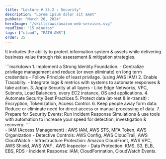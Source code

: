 ```yaml
---
title: "Lecture # 35.2 : Security"
description: "Lorem ipsum dolor sit amet"
pubDate: "March 26, 2024"
heroImage: "/skills/aws/amazon-web-services.svg"
readTime: "15 minutes"
tags: ["cloud", "PATH-AWS"]
order: 35
---
```



It includes the ability to protect information system & assets while delivering business value through risk assessment & mitigation strategies.
<Section link="design-principles" title="Design Principles" /> 
```markdown
1. Implement a Strong Identity Foundation.
    - Centralize privilage management and reduce (or even eliminate) on long term credentials
    - Follow Principle of least privilage. (using AWS IAM)
2. Enable Tracablity.
    - Integrate logs & metrics with systems to automate responses & take action.
3. Apply Security at all layers
    - Like Edge Networks, VPC, Subnets, Load Balancers, every EC2 instance, OS and applications.
4. Automate Security Best Practices
5. Protect data (at-rest & in-transit) : Encryption, Tokenization, Access Control.
6. Keep people away form data: Reduce or eliminate need for direct access or manual processing of data.
7. Prepare for Security Events: Run Incident Response Simulations & use tools with automation to increase your speed for detection, investigation & recovery.
```
<br />
<Section link="aws-services-for-security" title="AWS Services For Security" /> 
- IAM (Access Management) : AWS IAM, AWS STS, MFA Token, AWS Organization
- Detective Controls: AWS Config, AWS CloudTrail, AWS CloudWatch
- Infrastructure Protection: Amazon CloudFront, AWS VPC, AWS Shield, AWS WAF , AWS Inspector
- Data Protection: KMS, S3, ELB, EBS, RDS
- Incident Response: IAM, CloudFormation, CloudWatch Events.